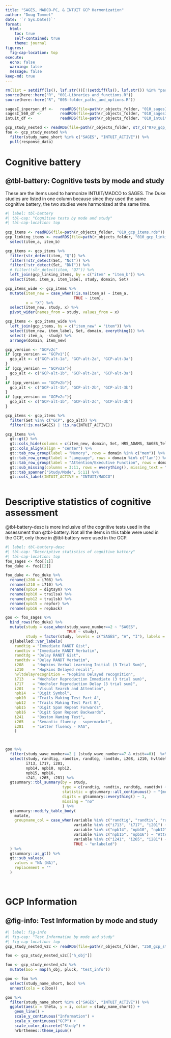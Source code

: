 ```yaml
---
title: "SAGES, MADCO-PC, & INTUIT GCP Harmonization"
author: "Doug Tommet"
date: '`r Sys.Date()`'
format:
  html:
    toc: true
    self-contained: true
    theme: journal
figures:
  fig-cap-location: top 
execute:
  echo: false
  warning: false
  message: false
keep-md: true
---
```



```r
rm(list = setdiff(ls(), lsf.str())[!(setdiff(ls(), lsf.str()) %in% "params")])
source(here::here("R", "001-Libraries_and_functions.R"))
source(here::here("R", "005-folder_paths_and_options.R"))
```


```r
sagesI_inperson_df <-   readRDS(file=path(r_objects_folder, "010_sagesI_inperson_df.rds"))
sagesI_560_df <-        readRDS(file=path(r_objects_folder, "010_sagesI_560_df.rds"))
intuit_df <-            readRDS(file=path(r_objects_folder, "010_intuit_df.rds"))

gcp_study_nested <- readRDS(file=path(r_objects_folder, str_c("070_gcp_study_nested_GCPv2b.rds")))
foo <- gcp_study_nested %>%
  filter(study_name_short %in% c("SAGES", "INTUIT_ACTIVE")) %>%
  pull(response_data)

```

# Cognitive battery

## @tbl-battery: Cognitive tests by mode and study

These are the items used to harmonize INTUIT/MADCO to SAGES.  The Duke studies are listed in one column because since they used the same cognitive battery, the two studies were harmonized at the same time.  

```r
#| label: tbl-battery
#| tbl-cap: "Cognitive tests by mode and study"
#| tbl-cap-location: top
 
gcp_items <- readRDS(file=path(r_objects_folder, "010_gcp_items.rds"))
gcp_linking_items <- readRDS(file=path(r_objects_folder, "010_gcp_linking_items.rds")) %>%
  select(item_a, item_b)

gcp_items <- gcp_items %>%
  filter(str_detect(item, "Q")) %>%
  filter(!str_detect(Set, "Not")) %>%
  filter(!str_detect(Set, "DNI")) %>%
  # filter(!str_detect(item, "Q7")) %>%
  left_join(gcp_linking_items, by = c("item" = "item_b")) %>%
  select(item, item_a, item_label, study, domain, Set)

gcp_items_wide <- gcp_items %>%
  mutate(item_new = case_when(!is.na(item_a) ~ item_a,
                              TRUE ~ item),
         x = "X") %>%
  select(item_new, study, x) %>%
  pivot_wider(names_from = study, values_from = x)

gcp_items <- gcp_items_wide %>%
  left_join(gcp_items, by = c("item_new" = "item")) %>%
  select(item_new, item_label, Set, domain, everything()) %>%
  select(-item_a, -study) %>%
  arrange(domain, item_new)

gcp_version <- "GCPv2c"
if (gcp_version == "GCPv1"){
  gcp_alt <- c("GCP-alt-1a", "GCP-alt-2a", "GCP-alt-3a")
}
if (gcp_version == "GCPv2a"){
  gcp_alt <- c("GCP-alt-1b", "GCP-alt-2a", "GCP-alt-3a")
}
if (gcp_version == "GCPv2b"){
  gcp_alt <- c("GCP-alt-1b", "GCP-alt-2b", "GCP-alt-3b")
}
if (gcp_version == "GCPv2c"){
  gcp_alt <- c("GCP-alt-1b", "GCP-alt-2c", "GCP-alt-3b")
}

gcp_items <- gcp_items %>%
  filter(Set %in% c("GCP", gcp_alt)) %>%
  filter(!is.na(SAGES) | !is.na(INTUIT_ACTIVE))

gcp_items %>%
  gt::gt() %>%
  gt::cols_hide(columns = c(item_new, domain, Set, HRS_ADAMS, SAGES_Telephone, SAGESII_Inperson, SAGESII_Telephone, SAGESII_Video, SAGESII_Telephone_validation, SAGESII_Video_validation)) %>%
  gt::cols_align(align = "center") %>%
  gt::tab_row_group(label = "Memory", rows = domain %in% c("mem")) %>%
  gt::tab_row_group(label = "Language", rows = domain %in% c("lan")) %>%
  gt::tab_row_group(label = "Attention/Executive Function", rows = domain %in% c("att", "ef")) %>%
  gt::sub_missing(columns = 3:11, rows = everything(), missing_text = "") %>%
  gt::tab_spanner("Study/Mode", 5:11) %>%
  gt::cols_label(INTUIT_ACTIVE = "INTUIT/MADCO")
  

```

# Descriptive statistics of cognitive assessment

::: callout-note
@tbl-battery-desc is more inclusive of the cognitive tests used in the assessment than @tbl-battery.  Not all the items in this table were used in the GCP, only those in @tbl-battery were used in the GCP.
:::

```r
#| label: tbl-battery-desc
#| tbl-cap: "Descriptive statistics of cognitive battery"
#| tbl-cap-location: top
foo_sages <- foo[[1]] 
foo_duke <- foo[[2]]

foo_duke <- foo_duke %>%
  rename(i208 = i708) %>%
  rename(i210 = i710) %>%
  rename(npb14 = digtsym) %>%
  rename(npb10 = trailsa) %>%
  rename(npb12 = trailsb) %>%
  rename(npb15 = repfor) %>%
  rename(npb16 = repback)

goo <- foo_sages %>%
  bind_rows(foo_duke) %>%
  mutate(study = case_when(study_wave_number==2 ~ "SAGES",
                           TRUE ~ study),
         study = factor(study, levels = c("SAGES", "A", "I"), labels = c("SAGES", "MADCO-PC", "INTUIT"))) %>%
  sjlabelled::var_labels(
    randtig = "Immediate RANDT Gist",
    randtiv = "Immediate RANDT Verbatim",
    randtdg = "Delay RANDT Gist",
    randtdv = "Delay RANDT Verbatim",
    i208    = "Hopkins Verbal Learning Initial (3 Trial Sum)",	
    i210    = "Hopkins Delayed recall",
    hvltdelayrecognition = "Hopkins Delayed recognition",
    i713    = "Wechsler Reproduction Immediate (3 trial sum)",		
    i717    = "Wechsler Reproduction Delay (3 trial sum)",
    i201    = "Visual Search and Attention",
    npb14   = "Digit Symbol",              	
    npb10   = "Trails Making Test Part A", 	
    npb12   = "Trails Making Test Part B",	
    npb15   = "Digit Span Repeat Forwards",
    npb16   = "Digit Span Repeat Backwards",
    i241    = "Boston Naming Test",
    i265    = "Semantic fluency – supermarket",
    i281    = "Letter fluency - FAS",
    )



goo %>%
  filter(study_wave_number==2 | (study_wave_number==7 & visit==0))  %>%
  select(study, randtig, randtiv, randtdg, randtdv, i208, i210, hvltdelayrecognition, 
         i713, i717, i201, 
         npb14, npb10, npb12, 
         npb15, npb16, 
         i241, i265, i281) %>%
  gtsummary::tbl_summary(by = study,
                         type = c(randtig, randtiv, randtdg, randtdv) ~ "continuous",
                         statistic = gtsummary::all_continuous() ~ "{mean} ({sd})",
                         digits = gtsummary::everything() ~ 1,
                         missing = "no"
                         ) %>%
  gtsummary::modify_table_body(
    mutate,
    groupname_col = case_when(variable %in% c("randtig", "randtiv", "randtdg", "randtdv", "i208", "i210", "hvltdelayrecognition") ~ "Verbal Memory",
                              variable %in% c("i713", "i717", "i201") ~ "Visual Memory",
                              variable %in% c("npb14", "npb10", "npb12") ~ "Executive Function",
                              variable %in% c("npb15", "npb16") ~ "Attention/Concentration",
                              variable %in% c("i241", "i265", "i281") ~ "Language",
                              TRUE ~ "unlabeled")
  ) %>%
  gtsummary::as_gt() %>%
  gt::sub_values(
    values = "NA (NA)",
    replacement = ""
  )




```

# GCP Information

## @fig-info: Test Information by mode and study

```r
#| label: fig-info
#| fig-cap: "Test Information by mode and study"
#| fig-cap-location: top
gcp_study_nested_v2c <- readRDS(file=path(r_objects_folder, "250_gcp_study_nested_GCPv2c.rds"))

foo <- gcp_study_nested_v2c[["h_obj"]]

foo <- gcp_study_nested_v2c %>%
  mutate(boo = map(h_obj, pluck, "test_info"))

goo <- foo %>%
  select(study_name_short, boo) %>%
  unnest(cols = c(boo))

goo %>%
  filter(study_name_short %in% c("SAGES", "INTUIT_ACTIVE")) %>%
  ggplot(aes(x = theta, y = i, color = study_name_short)) +
    geom_line() +
    scale_y_continuous("Information") +
    scale_x_continuous("GCP") +
    scale_color_discrete("Study") +
    hrbrthemes::theme_ipsum()

```
